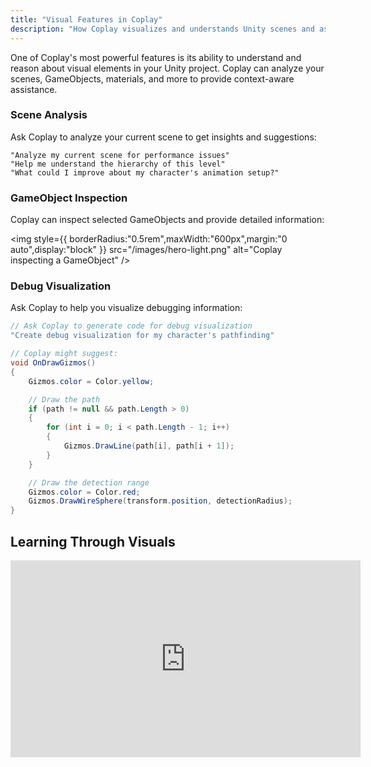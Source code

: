 ```yaml
---
title: "Visual Features in Coplay"
description: "How Coplay visualizes and understands Unity scenes and assets"
---
```


One of Coplay's most powerful features is its ability to understand and reason about visual elements in your Unity project. Coplay can analyze your scenes, GameObjects, materials, and more to provide context-aware assistance.

### Scene Analysis

Ask Coplay to analyze your current scene to get insights and suggestions:

```
"Analyze my current scene for performance issues"
"Help me understand the hierarchy of this level"
"What could I improve about my character's animation setup?"
```

### GameObject Inspection

Coplay can inspect selected GameObjects and provide detailed information:

<img
  style={{ borderRadius:"0.5rem",maxWidth:"600px",margin:"0 auto",display:"block" }}
  src="/images/hero-light.png"
  alt="Coplay inspecting a GameObject"
/>

### Debug Visualization

Ask Coplay to help you visualize debugging information:

```csharp
// Ask Coplay to generate code for debug visualization
"Create debug visualization for my character's pathfinding"

// Coplay might suggest:
void OnDrawGizmos()
{
    Gizmos.color = Color.yellow;

    // Draw the path
    if (path != null && path.Length > 0)
    {
        for (int i = 0; i < path.Length - 1; i++)
        {
            Gizmos.DrawLine(path[i], path[i + 1]);
        }
    }

    // Draw the detection range
    Gizmos.color = Color.red;
    Gizmos.DrawWireSphere(transform.position, detectionRadius);
}
```

## Learning Through Visuals

<iframe width="560" height="315" src="https://www.youtube.com/embed/dQw4w9WgXcQ" title="Coplay Tutorial: Understanding Unity's Animation System" frameBorder="0" allow="accelerometer; autoplay; clipboard-write; encrypted-media; gyroscope; picture-in-picture" allowFullScreen style={{ width:"100%",borderRadius:"0.5rem" }} />

<br />

<Tip>
  Coplay works best when it can see your Unity Editor. For complex problems,
  consider sharing a screenshot of your scene or hierarchy with Coplay for more
  accurate assistance.
</Tip>

### Video Tutorials

Coplay can recommend specific video tutorials based on what you're working on:

```
"Show me tutorials on implementing a dialogue system"
"I need help with Unity's new Input System"
"What's the best way to learn shader programming for Unity?"
```

## 3D Model and Asset Analysis

Coplay can provide insights on your 3D models and assets:

```
"Is this model optimized for mobile?"
"How can I improve the textures on this character?"
"What's the polycount of this selected model?"
```

## UI Design Assistance

Coplay can help you design and implement UI systems in Unity:

```csharp
// Ask Coplay for UI layout suggestions
"Design a mobile-friendly inventory UI"

// Coplay might suggest code and layout considerations:
[SerializeField] private int gridSize = 5;
[SerializeField] private float cellSize = 100f;
[SerializeField] private float cellSpacing = 10f;
[SerializeField] private GameObject inventoryItemPrefab;

void CreateInventoryGrid(Transform parent)
{
    // Calculate the total size
    float totalWidth = (cellSize + cellSpacing) * gridSize - cellSpacing;

    // Create the grid
    for (int y = 0; y < gridSize; y++)
    {
        for (int x = 0; x < gridSize; x++)
        {
            // Create item slot
            GameObject slot = Instantiate(inventoryItemPrefab, parent);
            RectTransform rectTransform = slot.GetComponent<RectTransform>();

            // Position the slot
            float xPos = x * (cellSize + cellSpacing);
            float yPos = -y * (cellSize + cellSpacing);
            rectTransform.anchoredPosition = new Vector2(xPos, yPos);
            rectTransform.sizeDelta = new Vector2(cellSize, cellSize);
        }
    }
}
```

Join our [Discord community](http://discord.com/invite/KmGfEr6d3v) to share your Coplay visual integration experiences and see what others have created\!
